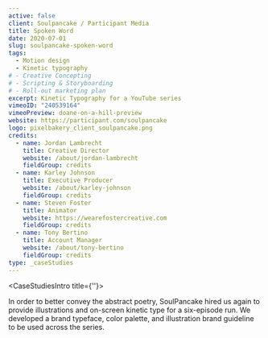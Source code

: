 ```yaml
---
active: false
client: Soulpancake / Participant Media
title: Spoken Word
date: 2020-07-01
slug: soulpancake-spoken-word
tags:
  - Motion design
  - Kinetic typography
# - Creative Concepting
# - Scripting & Storyboarding
# - Roll-out marketing plan
excerpt: Kinetic Typography for a YouTube series
vimeoID: "240539164"
vimeoPreview: doane-on-a-hill-preview
website: https://participant.com/soulpancake
logo: pixelbakery_client_soulpancake.png
credits:
  - name: Jordan Lambrecht
    title: Creative Director
    website: /about/jordan-lambrecht
    fieldGroup: credits
  - name: Karley Johnson
    title: Executive Producer
    website: /about/karley-johnson
    fieldGroup: credits
  - name: Steven Foster
    title: Animator
    website: https://wearefostercreative.com
    fieldGroup: credits
  - name: Tony Bertino
    title: Account Manager
    website: /about/tony-bertino
    fieldGroup: credits
type: _caseStudies
---
```


<CaseStudiesIntro title={''}>

In order to better convey the abstract poetry, SoulPancake hired us again to provide illustrations and on-screen kinetic type for a six-episode run. We developed a brand typeface, color palette, and illustration brand guideline to be used across the series.

</CaseStudiesIntro>
